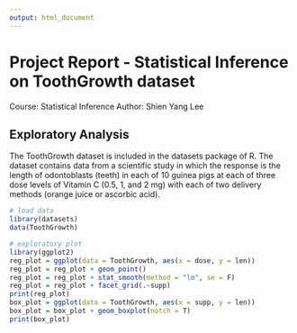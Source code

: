 ```yaml
---
output: html_document
---
```

# Project Report - Statistical Inference on ToothGrowth dataset
Course: Statistical Inference
Author: Shien Yang Lee

## Exploratory Analysis
The ToothGrowth dataset is included in the datasets package of R. The dataset contains data from a scientific study in which the response is the length of odontoblasts (teeth) in each of 10 guinea pigs at each of three dose levels of Vitamin C (0.5, 1, and 2 mg) with each of two delivery methods (orange juice or ascorbic acid).

```r
# load data
library(datasets)
data(ToothGrowth)

# exploratory plot
library(ggplot2)
reg_plot = ggplot(data = ToothGrowth, aes(x = dose, y = len))
reg_plot = reg_plot + geom_point()
reg_plot = reg_plot + stat_smooth(method = "lm", se = F)
reg_plot = reg_plot + facet_grid(.~supp)
print(reg_plot)
box_plot = ggplot(data = ToothGrowth, aes(x = supp, y = len))
box_plot = box_plot + geom_boxplot(notch = T)
print(box_plot)
```

